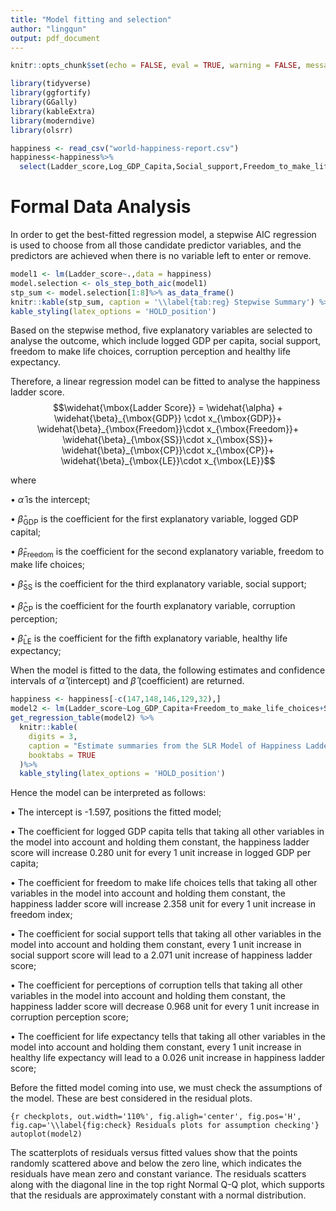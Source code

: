 ```yaml
---
title: "Model fitting and selection"
author: "lingqun"
output: pdf_document
---
```


```r
knitr::opts_chunk$set(echo = FALSE, eval = TRUE, warning = FALSE, message = FALSE, comment = NA)
```
```r
library(tidyverse)
library(ggfortify)
library(GGally)
library(kableExtra)
library(moderndive)
library(olsrr)
```
```r
happiness <- read_csv("world-happiness-report.csv")
happiness<-happiness%>%
  select(Ladder_score,Log_GDP_Capita,Social_support,Freedom_to_make_life_choices,Generosity,Perceptions_of_corruption,life_expectancy)
```
# Formal Data Analysis {#sec:FDA}
In order to get the best-fitted regression model, a stepwise AIC regression is used to choose from all those candidate predictor variables, and the predictors are achieved when there is no variable left to enter or remove.
```r
model1 <- lm(Ladder_score~.,data = happiness)
model.selection <- ols_step_both_aic(model1)
stp_sum <- model.selection[1:8]%>% as_data_frame()
knitr::kable(stp_sum, caption = '\\label{tab:reg} Stepwise Summary') %>%
kable_styling(latex_options = 'HOLD_position')
```

Based on the stepwise method, five explanatory variables are selected to analyse the outcome, which include logged GDP per capita, social support, freedom to make life choices, corruption perception and healthy life expectancy.

Therefore, a linear regression model can be fitted to analyse the happiness ladder score.
$$\widehat{\mbox{Ladder Score}} = \widehat{\alpha} +
\widehat{\beta}_{\mbox{GDP}} \cdot x_{\mbox{GDP}}+
\widehat{\beta}_{\mbox{Freedom}}\cdot x_{\mbox{Freedom}}+
\widehat{\beta}_{\mbox{SS}}\cdot x_{\mbox{SS}}+
\widehat{\beta}_{\mbox{CP}}\cdot x_{\mbox{CP}}+
\widehat{\beta}_{\mbox{LE}}\cdot x_{\mbox{LE}}$$

where

• $\widehat{\alpha}$ is the intercept;

• $\widehat{\beta}_{\mbox{GDP}}$ is the coefficient for the first explanatory variable, logged GDP capital;

• $\widehat{\beta}_{\mbox{Freedom}}$ is the coefficient for the second explanatory variable, freedom to make life choices;

• $\widehat{\beta}_{\mbox{SS}}$ is the coefficient for the third explanatory variable, social support;

• $\widehat{\beta}_{\mbox{CP}}$ is the coefficient for the fourth explanatory variable, corruption perception;

• $\widehat{\beta}_{\mbox{LE}}$ is the coefficient for the fifth explanatory variable, healthy life expectancy;

When the model is fitted to the data, the following estimates and confidence intervals of $\widehat{\alpha}$ (intercept) and $\widehat{\beta}$ (coefficient) are returned.

```r
happiness <- happiness[-c(147,148,146,129,32),]
model2 <- lm(Ladder_score~Log_GDP_Capita+Freedom_to_make_life_choices+Social_support+Perceptions_of_corruption+life_expectancy,data = happiness)
get_regression_table(model2) %>%
  knitr::kable(
    digits = 3,
    caption = "Estimate summaries from the SLR Model of Happiness Ladder Score.", 
    booktabs = TRUE
  )%>%
  kable_styling(latex_options = 'HOLD_position')
```

Hence the model can be interpreted as follows:

• The intercept is -1.597, positions the fitted model;

• The coefficient for logged GDP capita tells that taking all other variables in the model into account and holding them constant, the happiness ladder score will increase 0.280 unit for every 1 unit increase in logged GDP per capita;

• The coefficient for freedom to make life choices tells that taking all other variables in the model into account and holding them constant, the happiness ladder score will increase 2.358 unit for every 1 unit increase in freedom index;

• The coefficient for social support tells that taking all other variables in the model into account and holding them constant, every 1 unit increase in social support score will lead to a 2.071 unit increase of happiness ladder score;

• The coefficient for perceptions of corruption tells that taking all other variables in the model into account and holding them constant, the happiness ladder score will decrease 0.968 unit for every 1 unit increase in corruption perception score;

• The coefficient for life expectancy tells that taking all other variables in the model into account and holding them constant, every 1 unit increase in healthy life expectancy will lead to a 0.026 unit increase in happiness ladder score;

Before the fitted model coming into use, we must check the assumptions of the model. These are best considered in the residual plots.

```{r checkplots, out.width='110%', fig.aligh='center', fig.pos='H', fig.cap='\\label{fig:check} Residuals plots for assumption checking'}
autoplot(model2)
```

The scatterplots of residuals versus fitted values show that the points randomly scattered above and below the zero line, which indicates the residuals have mean zero and constant variance. The residuals scatters along with the diagonal line in the top right Normal Q-Q plot, which supports that the residuals are approximately constant with a normal distribution.
